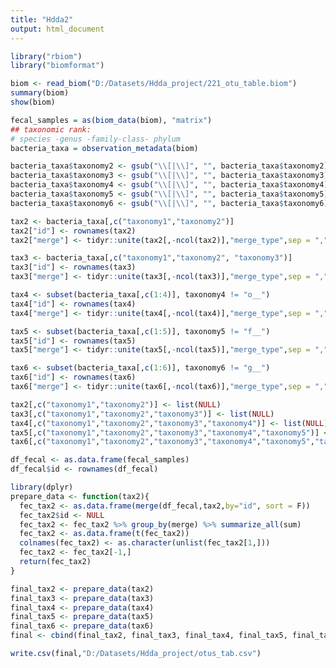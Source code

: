 ---
title: "Hdda2"
output: html_document
---

```{r setup, include=FALSE}
library("rbiom")
library("biomformat")
```

```{r}
biom <- read_biom("D:/Datasets/Hdda_project/221_otu_table.biom")
summary(biom)
show(biom)
```


```{r}
fecal_samples = as(biom_data(biom), "matrix")
## taxonomic rank: 
# species -genus -family-class- phylum 
bacteria_taxa = observation_metadata(biom)

bacteria_taxa$taxonomy2 <- gsub("\\[|\\]", "", bacteria_taxa$taxonomy2)
bacteria_taxa$taxonomy3 <- gsub("\\[|\\]", "", bacteria_taxa$taxonomy3)
bacteria_taxa$taxonomy4 <- gsub("\\[|\\]", "", bacteria_taxa$taxonomy4)
bacteria_taxa$taxonomy5 <- gsub("\\[|\\]", "", bacteria_taxa$taxonomy5)
bacteria_taxa$taxonomy6 <- gsub("\\[|\\]", "", bacteria_taxa$taxonomy6)
```


```{r}
tax2 <- bacteria_taxa[,c("taxonomy1","taxonomy2")]
tax2["id"] <- rownames(tax2)
tax2["merge"] <- tidyr::unite(tax2[,-ncol(tax2)],"merge_type",sep = ",")

tax3 <- bacteria_taxa[,c("taxonomy1","taxonomy2", "taxonomy3")]
tax3["id"] <- rownames(tax3)
tax3["merge"] <- tidyr::unite(tax3[,-ncol(tax3)],"merge_type",sep = ",")

tax4 <- subset(bacteria_taxa[,c(1:4)], taxonomy4 != "o__")
tax4["id"] <- rownames(tax4)
tax4["merge"] <- tidyr::unite(tax4[,-ncol(tax4)],"merge_type",sep = ",")

tax5 <- subset(bacteria_taxa[,c(1:5)], taxonomy5 != "f__")
tax5["id"] <- rownames(tax5)
tax5["merge"] <- tidyr::unite(tax5[,-ncol(tax5)],"merge_type",sep = ",")

tax6 <- subset(bacteria_taxa[,c(1:6)], taxonomy6 != "g__")
tax6["id"] <- rownames(tax6)
tax6["merge"] <- tidyr::unite(tax6[,-ncol(tax6)],"merge_type",sep = ",")
```

```{r}
tax2[,c("taxonomy1","taxonomy2")] <- list(NULL)
tax3[,c("taxonomy1","taxonomy2","taxonomy3")] <- list(NULL)
tax4[,c("taxonomy1","taxonomy2","taxonomy3","taxonomy4")] <- list(NULL)
tax5[,c("taxonomy1","taxonomy2","taxonomy3","taxonomy4","taxonomy5")] <- list(NULL)
tax6[,c("taxonomy1","taxonomy2","taxonomy3","taxonomy4","taxonomy5","taxonomy6")] <- list(NULL)
```


```{r}
df_fecal <- as.data.frame(fecal_samples)
df_fecal$id <- rownames(df_fecal)
```


```{r}
library(dplyr)
prepare_data <- function(tax2){
  fec_tax2 <- as.data.frame(merge(df_fecal,tax2,by="id", sort = F))
  fec_tax2$id <- NULL
  fec_tax2 <- fec_tax2 %>% group_by(merge) %>% summarize_all(sum) 
  fec_tax2 <- as.data.frame(t(fec_tax2))
  colnames(fec_tax2) <- as.character(unlist(fec_tax2[1,]))
  fec_tax2 <- fec_tax2[-1,]
  return(fec_tax2)
}

```

```{r}
final_tax2 <- prepare_data(tax2)
final_tax3 <- prepare_data(tax3)
final_tax4 <- prepare_data(tax4)
final_tax5 <- prepare_data(tax5)
final_tax6 <- prepare_data(tax6)
final <- cbind(final_tax2, final_tax3, final_tax4, final_tax5, final_tax6)
```


```{r}
write.csv(final,"D:/Datasets/Hdda_project/otus_tab.csv")
```


```{r}
```

